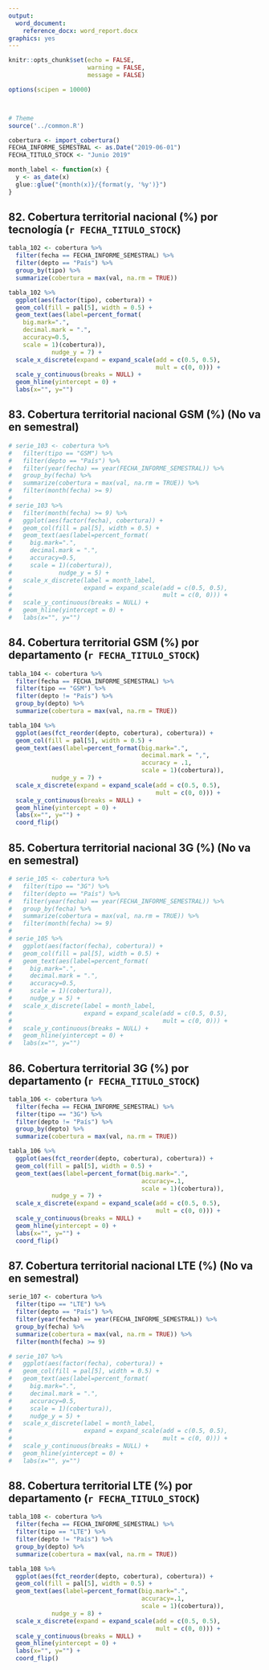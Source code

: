 ```yaml
---
output:
  word_document:
    reference_docx: word_report.docx
graphics: yes
---
```


```r
knitr::opts_chunk$set(echo = FALSE, 
                      warning = FALSE,
                      message = FALSE)

options(scipen = 10000)



# Theme
source('../common.R')

cobertura <- import_cobertura()
FECHA_INFORME_SEMESTRAL <- as.Date("2019-06-01")
FECHA_TITULO_STOCK <- "Junio 2019"

month_label <- function(x) {
  y <- as_date(x)
  glue::glue("{month(x)}/{format(y, '%y')}")
}


```



## 82. Cobertura territorial nacional (%) por tecnología (`r FECHA_TITULO_STOCK`)

```r
tabla_102 <- cobertura %>% 
  filter(fecha == FECHA_INFORME_SEMESTRAL) %>% 
  filter(depto == "País") %>% 
  group_by(tipo) %>% 
  summarize(cobertura = max(val, na.rm = TRUE))

tabla_102 %>%
  ggplot(aes(factor(tipo), cobertura)) +
  geom_col(fill = pal[5], width = 0.5) + 
  geom_text(aes(label=percent_format(
    big.mark=".",
    decimal.mark = ".",
    accuracy=0.5,
    scale = 1)(cobertura)), 
            nudge_y = 7) +
  scale_x_discrete(expand = expand_scale(add = c(0.5, 0.5),
                                         mult = c(0, 0))) +
  scale_y_continuous(breaks = NULL) +
  geom_hline(yintercept = 0) +
  labs(x="", y="")
```



## 83. Cobertura territorial nacional GSM (%) (No va en semestral)

```r
# serie_103 <- cobertura %>% 
#   filter(tipo == "GSM") %>% 
#   filter(depto == "País") %>% 
#   filter(year(fecha) == year(FECHA_INFORME_SEMESTRAL)) %>%
#   group_by(fecha) %>% 
#   summarize(cobertura = max(val, na.rm = TRUE)) %>% 
#   filter(month(fecha) >= 9)
# 
# serie_103 %>% 
#   filter(month(fecha) >= 9) %>% 
#   ggplot(aes(factor(fecha), cobertura)) +
#   geom_col(fill = pal[5], width = 0.5) + 
#   geom_text(aes(label=percent_format(
#     big.mark=".",
#     decimal.mark = ".",
#     accuracy=0.5,
#     scale = 1)(cobertura)), 
#             nudge_y = 5) +
#   scale_x_discrete(label = month_label,
#                    expand = expand_scale(add = c(0.5, 0.5),
#                                          mult = c(0, 0))) +
#   scale_y_continuous(breaks = NULL) +
#   geom_hline(yintercept = 0) +
#   labs(x="", y="")
```



## 84. Cobertura territorial GSM (%) por departamento (`r FECHA_TITULO_STOCK`)

```r
tabla_104 <- cobertura %>% 
  filter(fecha == FECHA_INFORME_SEMESTRAL) %>% 
  filter(tipo == "GSM") %>% 
  filter(depto != "País") %>% 
  group_by(depto) %>% 
  summarize(cobertura = max(val, na.rm = TRUE))

tabla_104 %>% 
  ggplot(aes(fct_reorder(depto, cobertura), cobertura)) +
  geom_col(fill = pal[5], width = 0.5) + 
  geom_text(aes(label=percent_format(big.mark=".", 
                                     decimal.mark = ",",
                                     accuracy = .1,
                                     scale = 1)(cobertura)), 
            nudge_y = 7) +
  scale_x_discrete(expand = expand_scale(add = c(0.5, 0.5),
                                         mult = c(0, 0))) +
  scale_y_continuous(breaks = NULL) +
  geom_hline(yintercept = 0) +
  labs(x="", y="") +
  coord_flip()
```


## 85. Cobertura territorial nacional 3G (%) (No va en semestral)

```r
# serie_105 <- cobertura %>% 
#   filter(tipo == "3G") %>% 
#   filter(depto == "País") %>% 
#   filter(year(fecha) == year(FECHA_INFORME_SEMESTRAL)) %>%
#   group_by(fecha) %>% 
#   summarize(cobertura = max(val, na.rm = TRUE)) %>% 
#   filter(month(fecha) >= 9)
# 
# serie_105 %>% 
#   ggplot(aes(factor(fecha), cobertura)) +
#   geom_col(fill = pal[5], width = 0.5) + 
#   geom_text(aes(label=percent_format(
#     big.mark=".",
#     decimal.mark = ".",
#     accuracy=0.5,
#     scale = 1)(cobertura)), 
#     nudge_y = 5) +
#   scale_x_discrete(label = month_label,
#                    expand = expand_scale(add = c(0.5, 0.5),
#                                          mult = c(0, 0))) +
#   scale_y_continuous(breaks = NULL) +
#   geom_hline(yintercept = 0) +
#   labs(x="", y="")
```

## 86. Cobertura territorial 3G (%) por departamento (`r FECHA_TITULO_STOCK`)

```r
tabla_106 <- cobertura %>% 
  filter(fecha == FECHA_INFORME_SEMESTRAL) %>% 
  filter(tipo == "3G") %>% 
  filter(depto != "País") %>% 
  group_by(depto) %>% 
  summarize(cobertura = max(val, na.rm = TRUE))

tabla_106 %>% 
  ggplot(aes(fct_reorder(depto, cobertura), cobertura)) +
  geom_col(fill = pal[5], width = 0.5) + 
  geom_text(aes(label=percent_format(big.mark=".",
                                     accuracy=.1,
                                     scale = 1)(cobertura)), 
            nudge_y = 7) +
  scale_x_discrete(expand = expand_scale(add = c(0.5, 0.5),
                                         mult = c(0, 0))) +
  scale_y_continuous(breaks = NULL) +
  geom_hline(yintercept = 0) +
  labs(x="", y="") +
  coord_flip()
```


## 87. Cobertura territorial nacional LTE (%) (No va en semestral)

```r
serie_107 <- cobertura %>% 
  filter(tipo == "LTE") %>% 
  filter(depto == "País") %>% 
  filter(year(fecha) == year(FECHA_INFORME_SEMESTRAL)) %>%
  group_by(fecha) %>% 
  summarize(cobertura = max(val, na.rm = TRUE)) %>% 
  filter(month(fecha) >= 9)

# serie_107 %>% 
#   ggplot(aes(factor(fecha), cobertura)) +
#   geom_col(fill = pal[5], width = 0.5) + 
#   geom_text(aes(label=percent_format(
#     big.mark=".",
#     decimal.mark = ".",
#     accuracy=0.5,
#     scale = 1)(cobertura)), 
#     nudge_y = 5) +
#   scale_x_discrete(label = month_label,
#                    expand = expand_scale(add = c(0.5, 0.5),
#                                          mult = c(0, 0))) +
#   scale_y_continuous(breaks = NULL) +
#   geom_hline(yintercept = 0) +
#   labs(x="", y="")
```

## 88. Cobertura territorial LTE (%) por departamento (`r FECHA_TITULO_STOCK`)

```r
tabla_108 <- cobertura %>% 
  filter(fecha == FECHA_INFORME_SEMESTRAL) %>% 
  filter(tipo == "LTE") %>% 
  filter(depto != "País") %>% 
  group_by(depto) %>% 
  summarize(cobertura = max(val, na.rm = TRUE))

tabla_108 %>% 
  ggplot(aes(fct_reorder(depto, cobertura), cobertura)) +
  geom_col(fill = pal[5], width = 0.5) + 
  geom_text(aes(label=percent_format(big.mark=".", 
                                     accuracy=.1,
                                     scale = 1)(cobertura)), 
            nudge_y = 8) +
  scale_x_discrete(expand = expand_scale(add = c(0.5, 0.5),
                                         mult = c(0, 0))) +
  scale_y_continuous(breaks = NULL) +
  geom_hline(yintercept = 0) +
  labs(x="", y="") +
  coord_flip()

```







